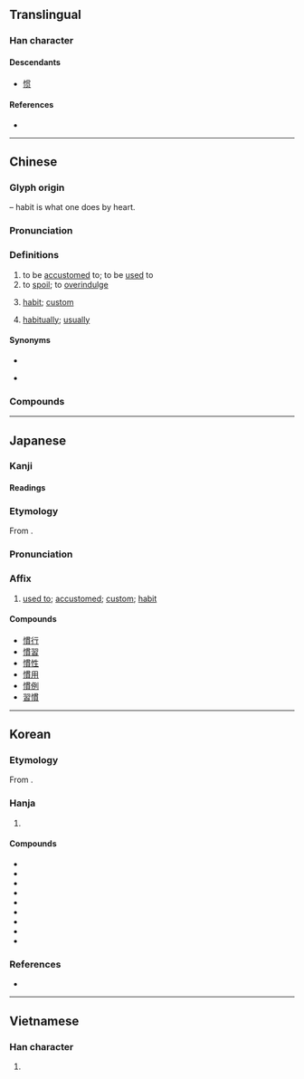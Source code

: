 {{also|惯}}
{{character info}}
==Translingual==

===Han character===
{{Han char|rn=61|rad=心|as=11|sn=14|four=97086|canj=PWJC|ids=⿰忄貫}}

====Descendants====
* [[惯]]

====References====
* {{Han ref|kx=0399.130|dkj=11111|dj=0739.010|hdz=42349.010|uh=6163|ud=24931|bh=BA44|bd=47684}}

----

==Chinese==
{{zh-forms|s=惯}}

===Glyph origin===
{{Han etym}}
{{Han compound|心|alt1=忄|t1=heart|貫|ls=psc|c1=s|c2=p}} – habit is what one does by heart.

===Pronunciation===
{{zh-pron
|m=guàn
|m-s=
|c=gwaan3
|c-t=
|g=
|h=pfs=koan
|j=
|mb=gu̿ing
|md=gáing/guáng
|md_note=gáing - vernacular (“accustomed”); guáng - literary
|mn=koàn/xm,tw:koàiⁿ/xm,qz:kùiⁿ
|mn_note=koàn - literary; kòaiⁿ/kùiⁿ - vernacular
|mn-t=guang3/guêng3/guin3
|mn-t_note=guang3 - Shantou; guêng3 - Chaozhou; guin3 - dialectal usage (in {{zh-l|*慣性}})
|w=2kue
|x=
|mc=y
|oc=y
|cat=v,n,adv
}}

===Definitions===
{{zh-hanzi}}

# to be [[accustomed]] to; to be [[used]] to
# to [[spoil]]; to [[overindulge]]
# {{lb|zh|literary|or in compounds}} [[habit]]; [[custom]]
# {{lb|zh|literary|or in compounds}} [[habitually]]; [[usually]]

====Synonyms====
* {{s|to be accustomed to}}
{{zh-dial|習慣}}
* {{s|habitually}}
{{zh-syn-saurus|常常}}

===Compounds===
{{zh-der|嬌生慣養|久慣老成|慣家|慣賊|久慣牢成|慣性定律|慣犯|慣養嬌生|慣行犯|慣習|慣縱|慣竊|慣用語|慣用|慣手|慣慣|慣性導航|慣壞|慣例|慣一|慣常|慣甲|慣性|慣技|慣落|嬌慣|不慣|慣熟|司空見慣|國際慣例|慣匪|看慣|看不慣|瞧不慣|打破慣例|生活習慣|牢成久慣|熟慣|見慣司空|習慣性|習慣|風俗習慣|能言慣道|習慣法|老習慣|見慣不驚|能說慣道|慣勢}}

{{zh-cat|Intermediate}}

----

==Japanese==

===Kanji===
{{ja-kanji|grade=5|rs=心11}}

====Readings====
{{ja-readings
|goon=けん
|kanon=かん
|kun=な-れる, な-らす, ならわし-
}}

===Etymology===
{{ja-kanjitab|かん|yomi=kanon}}
From {{der|ja|ltc|sort=かん|-}} {{ltc-l|慣}}.

===Pronunciation===
{{ja-pron|かん|y=kanon}}

===Affix===
{{ja-pos|affix|かん|hhira=くわん}}

# [[used to]]; [[accustomed]]; [[custom]]; [[habit]]

====Compounds====
* [[慣行]]
* [[慣習]]
* [[慣性]]
* [[慣用]]
* [[慣例]]
* [[習慣]]

----

==Korean==

===Etymology===
From {{der|ko|ltc|-}} {{ltc-l|慣|id=1}}.

===Hanja===
{{ko-hanja|버릇|관}}

# {{hanja form of|관|[[custom]]; [[habit]]}}

====Compounds====
{{der-top3|Compounds}}
* {{ko-l|관례|[[convention]], [[precedent]]|慣例}}
* {{ko-l|관행|[[customary]] practice|慣行}}
* {{ko-l|습관|[[habit]]|習慣}}
* {{ko-l|관성|[[inertia]]|慣性}}
* {{ko-l|관용|common [[usage]]|慣用}}
* {{ko-l|관습|[[custom]], [[convention]]|慣習}}
* {{ko-l|관용구|[[idiom]]|慣用句}}
* {{ko-l|구관|[[old]] [[custom]]|舊慣}}
* {{ko-l|관용음|慣用音}}
{{der-bottom}}

===References===
* {{R:hanjadoc|3630}}

----

==Vietnamese==

===Han character===
{{vi-readings|reading=quen, quán|rs=心11}}

# {{rfdef|vi|sort=心11}}